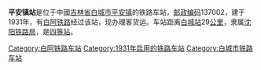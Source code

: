 {{noteTA
|1=zh-cn:始发车次; zh-hk:列車班次;
|2=zh-cn:车次; zh-hk:班次;
}}
{{Infobox China railway station 
|车站名称 = 平安镇站
|车站名称拼音 = 
|电报码 = PZT
|拼音码 = PAZ
|车站地址 = [[吉林省|吉林省]][[白城市|白城市]]
|归属 = [[沈阳铁路局|沈阳铁路局]]
|车站等级 = [[四等站_(中铁)|四等站]]
|线路 = [[白阿铁路|白阿铁路]]
}}
'''平安镇站'''是位于中國[[吉林省|吉林省]][[白城市|白城市]][[平安镇|平安镇]]的铁路车站，[[邮政编码|邮政编码]]137002，建于1931年，有[[白阿铁路|白阿铁路]]经过该站，现办理客货运。车站距离[[白城站|白城站]]29[[公里|公里]]，隶属[[沈阳铁路局|沈阳铁路局]]，是[[四等站_(中铁)|四等站]]。

{{start rail box}}
{{s-inop|[[平台站|平台站]]}}
{{s-line|[[白阿铁路|白阿铁路]]}}
{{s-inop|[[镇西站|镇西站]]}}
{{end box}}
{{白阿铁路}}
{{铁路车站小作品}}
{{吉林小作品}}

[[Category:白阿铁路车站|Category:白阿铁路车站]]
[[Category:1931年启用的铁路车站|Category:1931年启用的铁路车站]]
[[Category:白城市铁路车站|Category:白城市铁路车站]]